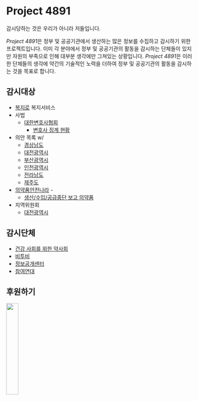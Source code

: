 # Project 4891

감시당하는 것은 우리가 아니라 저들입니다.

*Project 4891*은 정부 및 공공기관에서 생산하는 많은 정보를 수집하고 감시하기 위한 프로젝트입니다. 이미 각 분야에서 정부 및 공공기관의 활동을 감시하는 단체들이 있지만 자원의 부족으로 인해 대부분 생각에만 그쳐있는 상황입니다. *Project 4891*은 이러한 단체들의 생각에 약간의 기술적인 노력을 더하여 정부 및 공공기관의 활동을 감시하는 것을 목표로 합니다.

## 감시대상

- [복지로](https://www.bokjiro.go.kr) 복지서비스
- 사법
  - [대한변호사협회](https://www.koreanbar.or.kr)
    - [변호사 징계 현황](https://www.koreanbar.or.kr/pages/discipline/list.asp)
- 의안 목록 w/
  - [경상남도](https://council.gyeongnam.go.kr)
  - [대전광역시](https://council.daejeon.go.kr)
  - [부산광역시](https://council.busan.go.kr)
  - [인천광역시](https://www.icouncil.go.kr/)
  - [전라남도](https://bill.jnassembly.go.kr)
  - [제주도](https://www.council.jeju.kr)
- [의약품안전나라](https://nedrug.mfds.go.kr) -
  - [생산/수입/공급중단 보고 의약품](https://nedrug.mfds.go.kr/pbp/CCBAF01)
- 지역위원회
  - [대전광역시](https://www.daejeon.go.kr/drh/acm/drhAcmBoardList.do?menuSeq=6412)

## 감시단체

- [건강 사회를 위한 약사회](http://www.pharmacist.or.kr/)
- [비투비](https://btob.or.kr/)
- [정보공개센터](https://cfoi.or.kr/)
- [참여연대](https://www.peoplepower21.org/)

## 후원하기

<a href="https://www.buymeacoffee.com/pretty00butt" target="_blank">
  <img
    src="https://user-images.githubusercontent.com/1366161/156967861-490ed2cb-fa3c-4ef1-acee-6b7649ccdcf9.png"
    width="25%"
  />
</a>

